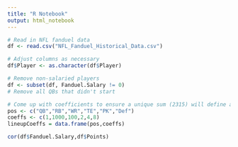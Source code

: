 ```yaml
---
title: "R Notebook"
output: html_notebook
---
```


```r
# Read in NFL fanduel data
df <- read.csv("NFL_Fanduel_Historical_Data.csv")
```

```r
# Adjust columns as necessary
df$Player <- as.character(df$Player)
```

```r
# Remove non-salaried players
df <- subset(df, Fanduel.Salary != 0)
# Remove all QBs that didn't start

```

```r
# Come up with coefficients to ensure a unique sum (2315) will define a lineup
pos <- c("QB","RB","WR","TE","PK","Def")
coeffs <- c(1,1000,100,2,4,8)
lineupCoeffs = data.frame(pos,coeffs)
```


```r
cor(df$Fanduel.Salary,df$Points)
```

